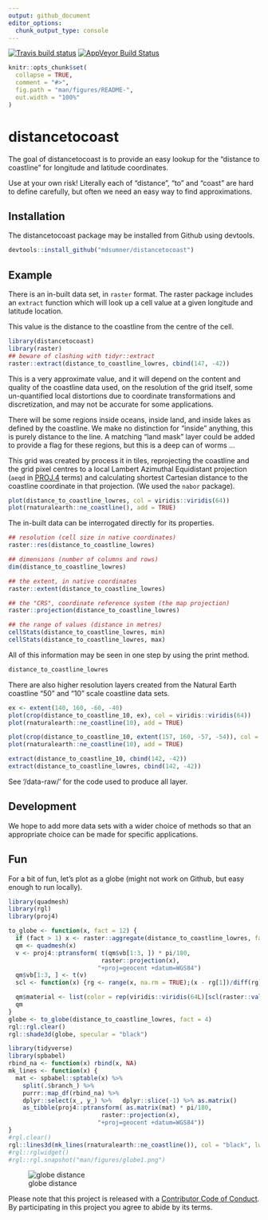 ```yaml
---
output: github_document
editor_options: 
  chunk_output_type: console
---
```


[![Travis build status](https://travis-ci.org/mdsumner/distancetocoast.svg?branch=master)](https://travis-ci.org/mdsumner/distancetocoast)
[![AppVeyor Build Status](https://ci.appveyor.com/mdsumner/distancetocoast)](https://ci.appveyor.com/api/projects/status/github//mdsumner/distancetocoast/?branch=master&svg=true)
 
<!-- README.md is generated from README.Rmd. Please edit that file -->

```r
knitr::opts_chunk$set(
  collapse = TRUE,
  comment = "#>",
  fig.path = "man/figures/README-",
  out.width = "100%"
)
```
# distancetocoast

The goal of distancetocoast is to provide an easy lookup for the "distance to coastline" for longitude and latitude coordinates. 

Use at your own risk! Literally each of "distance", "to" and "coast" are hard
to define carefully, but often we need an easy way to find approximations. 


## Installation

The distancetocoast package may be installed from Github using devtools. 

```r
devtools::install_github("mdsumner/distancetocoast")
```


## Example

There is an in-built data set, in `raster` format. The raster package
includes an `extract` function which will look up a cell value at 
a given longitude and latitude location. 

This value is the distance to the coastline from the centre of the cell. 
```r
library(distancetocoast)
library(raster)
## beware of clashing with tidyr::extract
raster::extract(distance_to_coastline_lowres, cbind(147, -42))
```

This is a very approximate value, and it will depend on the content and quality of the coastline data used, on the resolution of the grid itself, some un-quantified local distortions due to coordinate transformations and discretization, and may not be accurate for some applications. 

There will be some regions inside oceans, inside land, and inside lakes as defined by the coastline. We make no distinction for "inside" anything, this is purely distance to the line. A matching "land mask" layer could be added to provide a flag for these regions, but this is a deep can of worms ...


This grid was created by process it in tiles, reprojecting the coastline and the grid pixel centres to a local Lambert Azimuthal Equidistant projection (`aeqd` in [PROJ.4](http://proj4.org/projections/aeqd.html) terms) and calculating shortest Cartesian distance to the coastline coordinate in that projection. (We used the `nabor` package). 

```r
plot(distance_to_coastline_lowres, col = viridis::viridis(64))
plot(rnaturalearth::ne_coastline(), add = TRUE)
```
The in-built data can be interrogated directly for its properties. 

```r
## resolution (cell size in native coordinates)
raster::res(distance_to_coastline_lowres)

## dimensions (number of columns and rows)
dim(distance_to_coastline_lowres)

## the extent, in native coordinates
raster::extent(distance_to_coastline_lowres)

## the "CRS", coordinate reference system (the map projection)
raster::projection(distance_to_coastline_lowres)

## the range of values (distance in metres)
cellStats(distance_to_coastline_lowres, min)
cellStats(distance_to_coastline_lowres, max)
```

All of this information may be seen in one step by using the print method. 

```r
distance_to_coastline_lowres
```


There are also higher resolution layers created from the Natural Earth coastline "50" and "10" scale coastline data sets. 


```r
ex <- extent(140, 160, -60, -40)
plot(crop(distance_to_coastline_10, ex), col = viridis::viridis(64))
plot(rnaturalearth::ne_coastline(10), add = TRUE)

plot(crop(distance_to_coastline_10, extent(157, 160, -57, -54)), col = viridis::viridis(64))
plot(rnaturalearth::ne_coastline(10), add = TRUE)

extract(distance_to_coastline_10, cbind(142, -42))
extract(distance_to_coastline_lowres, cbind(142, -42))

```

See '/data-raw/' for the code used to produce all layer. 




## Development

We hope to add more data sets with a wider choice of methods so that an appropriate choice can be made for specific applications. 

## Fun

For a bit of fun, let's plot as a globe (might not work on Github, but easy enough to run locally). 

```r
library(quadmesh)
library(rgl)
library(proj4)

to_globe <- function(x, fact = 12) {
  if (fact > 1) x <- raster::aggregate(distance_to_coastline_lowres, fact = fact)
  qm <- quadmesh(x)
  v <- proj4::ptransform( t(qm$vb[1:3, ]) * pi/180, 
                          raster::projection(x), 
                         "+proj=geocent +datum=WGS84")
  qm$vb[1:3, ] <- t(v)
  scl <- function(x) {rg <- range(x, na.rm = TRUE);(x - rg[1])/diff(rg)}

  qm$material <- list(color = rep(viridis::viridis(64L)[scl(raster::values(x)) * 63L + 1], each = 4))
  qm
}
globe <- to_globe(distance_to_coastline_lowres, fact = 4)
rgl::rgl.clear()
rgl::shade3d(globe, specular = "black")

library(tidyverse)
library(spbabel)
rbind_na <- function(x) rbind(x, NA)
mk_lines <- function(x) {
  mat <- spbabel::sptable(x) %>% 
    split(.$branch_) %>% 
    purrr::map_df(rbind_na) %>% 
    dplyr::select(x_, y_) %>%   dplyr::slice(-1) %>% as.matrix()
    as_tibble(proj4::ptransform( as.matrix(mat) * pi/180, 
                          raster::projection(x), 
                         "+proj=geocent +datum=WGS84"))
}
#rgl.clear()
rgl::lines3d(mk_lines(rnaturalearth::ne_coastline()), col = "black", lwd = 3)
#rgl::rglwidget()
#rgl::rgl.snapshot("man/figures/globe1.png")
```

![globe distance](man/figures/globe1.png)

Please note that this project is released with a [Contributor Code of Conduct](CONDUCT.md). By participating in this project you agree to abide by its terms.

